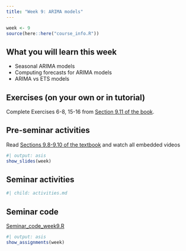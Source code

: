 ```yaml
---
title: "Week 9: ARIMA models"
---
```


```r
week <- 9
source(here::here("course_info.R"))
```

## What you will learn this week

* Seasonal ARIMA models
* Computing forecasts for ARIMA models
* ARIMA vs ETS models

## Exercises (on your own or in tutorial)

Complete Exercises 6-8, 15-16 from [Section 9.11 of the book](https://otexts.com/fpp3/arima-exercises.html).

## Pre-seminar activities

Read [Sections 9.8-9.10 of the textbook](https://otexts.com/fpp3/arima.html) and watch all embedded videos


```r
#| output: asis
show_slides(week)
```

## Seminar activities

```r
#| child: activities.md
```


## Seminar code

::: {.callout appearance="minimal"}
<i class="bi bi-download"></i> [Seminar_code_week9.R](Seminar_code_week9.R){download="Seminar_code_week9.R"}
:::



```r
#| output: asis
show_assignments(week)
```

